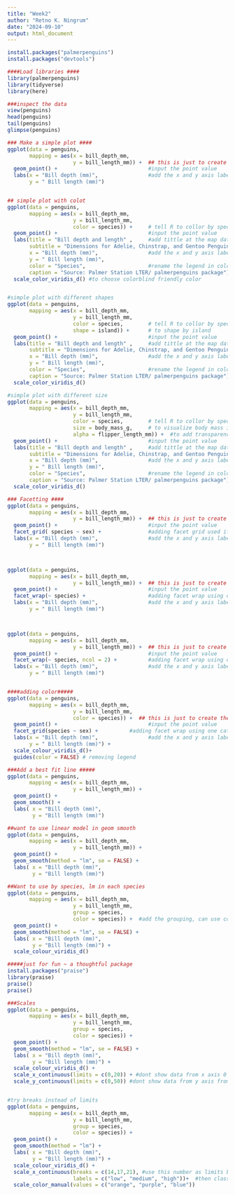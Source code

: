 ```yaml
---
title: "Week2"
author: "Retno K. Ningrum"
date: "2024-09-10"
output: html_document
---
```


```r
install.packages("palmerpenguins")
install.packages("devtools")

####Load libraries ####
library(palmerpenguins)
library(tidyverse)
library(here)

###inspect the data
view(penguins)
head(penguins)
tail(penguins)
glimpse(penguins)

```

```r
### Make a simple plot ####
ggplot(data = penguins,
       mapping = aes(x = bill_depth_mm,
                     y = bill_length_mm)) +  ## this is just to create the base map (first layer), then add new layer with "+"
  geom_point() +                             #input the point value
  labs(x = "Bill depth (mm)",                #add the x and y axis label
       y = " Bill length (mm)")


## simple plot with colot
ggplot(data = penguins,
       mapping = aes(x = bill_depth_mm,
                     y = bill_length_mm,
                     color = species)) +     # tell R to collor by species
  geom_point() +                             #input the point value
  labs(title = "Bill depth and length" ,     #add tittle at the map data
       subtitle = "Dimensions for Adelie, Chinstrap, and Gentoo Penguins", #add subtitle
       x = "Bill depth (mm)",                #add the x and y axis label
       y = " Bill length (mm)",
       color = "Species",                    #rename the legend in color into "Species"
       caption = "Source: Palmer Station LTER/ palmerpenguins package") + #add caption below the data frame
  scale_color_viridis_d() #to choose colorblind friendly color


#simple plot with different shapes
ggplot(data = penguins,
       mapping = aes(x = bill_depth_mm,
                     y = bill_length_mm,
                     color = species,        # tell R to collor by species
                     shape = island)) +      # to shape by island
  geom_point() +                             #input the point value
  labs(title = "Bill depth and length" ,     #add tittle at the map data
       subtitle = "Dimensions for Adelie, Chinstrap, and Gentoo Penguins", #add subtitle
       x = "Bill depth (mm)",                #add the x and y axis label
       y = " Bill length (mm)",
       color = "Species",                    #rename the legend in color into "Species"
       caption = "Source: Palmer Station LTER/ palmerpenguins package") + #add caption below the data frame
  scale_color_viridis_d() 

#simple plot with different size
ggplot(data = penguins,
       mapping = aes(x = bill_depth_mm,
                     y = bill_length_mm,
                     color = species,        # tell R to collor by species
                     size = body_mass_g,     # to visualize body mass in size
                     alpha = flipper_length_mm)) +  #to add transparency based on flipper length 
  geom_point() +                             #input the point value
  labs(title = "Bill depth and length" ,     #add tittle at the map data
       subtitle = "Dimensions for Adelie, Chinstrap, and Gentoo Penguins", #add subtitle
       x = "Bill depth (mm)",                #add the x and y axis label
       y = " Bill length (mm)",
       color = "Species",                    #rename the legend in color into "Species"
       caption = "Source: Palmer Station LTER/ palmerpenguins package") + #add caption below the data frame
  scale_color_viridis_d() 

```

```r
### Facetting ####
ggplot(data = penguins,
       mapping = aes(x = bill_depth_mm,
                     y = bill_length_mm)) +  ## this is just to create the base map (first layer), then add new layer with "+"
  geom_point() +                             #input the point value
  facet_grid( species ~ sex) +               #adding facet grid used if want to see by row ~ column
  labs(x = "Bill depth (mm)",                #add the x and y axis label
       y = " Bill length (mm)")



ggplot(data = penguins,
       mapping = aes(x = bill_depth_mm,
                     y = bill_length_mm)) +  ## this is just to create the base map (first layer), then add new layer with "+"
  geom_point() +                             #input the point value
  facet_wrap(~ species) +                    #adding facet wrap using one category, more simple
  labs(x = "Bill depth (mm)",                #add the x and y axis label
       y = " Bill length (mm)")



ggplot(data = penguins,
       mapping = aes(x = bill_depth_mm,
                     y = bill_length_mm)) +  ## this is just to create the base map (first layer), then add new layer with "+"
  geom_point() +                             #input the point value
  facet_wrap(~ species, ncol = 2) +          #adding facet wrap using one category, in 2 column
  labs(x = "Bill depth (mm)",                #add the x and y axis label
       y = " Bill length (mm)")


####adding color#####
ggplot(data = penguins,
       mapping = aes(x = bill_depth_mm,
                     y = bill_length_mm,
                     color = species)) +  ## this is just to create the base map (first layer), then add new layer with "+"
  geom_point() +                             #input the point value
  facet_grid(species ~ sex) +          #adding facet wrap using one category, in 2 column
  labs(x = "Bill depth (mm)",                #add the x and y axis label
       y = " Bill length (mm)") +
  scale_colour_viridis_d()+
  guides(color = FALSE) # removing legend

```
```r
###Add a best fit line #####
ggplot(data = penguins,
       mapping = aes(x = bill_depth_mm,
                     y = bill_length_mm)) +
  geom_point() +
  geom_smooth() +
  labs( x = "Bill depth (mm)",
        y = "Bill length (mm)")

##want to use linear model in geom smooth
ggplot(data = penguins,
       mapping = aes(x = bill_depth_mm,
                     y = bill_length_mm)) +
  geom_point() +
  geom_smooth(method = "lm", se = FALSE) +
  labs( x = "Bill depth (mm)",
        y = "Bill length (mm)")

##Want to use by species, lm in each species
ggplot(data = penguins,
       mapping = aes(x = bill_depth_mm,
                     y = bill_length_mm,
                     group = species,
                     color = species)) +  #add the grouping, can use color as well to grouping 
  geom_point() +
  geom_smooth(method = "lm", se = FALSE) +
  labs( x = "Bill depth (mm)",
        y = "Bill length (mm)") +
  scale_colour_viridis_d()

```

```r
#####just for fun ~ a thoughtful package
install.packages("praise")
library(praise)
praise()
praise()
```
```r
###Scales
ggplot(data = penguins,
       mapping = aes(x = bill_depth_mm,
                     y = bill_length_mm,
                     group = species,
                     color = species)) +
  geom_point() +
  geom_smooth(method = "lm", se = FALSE) +
  labs( x = "Bill depth (mm)",
        y = "Bill length (mm)") +
  scale_colour_viridis_d() +
  scale_x_continuous(limits = c(0,20)) + #dont show data from x axis 0 to 20
  scale_y_continuous(limits = c(0,50)) #dont show data from y axis from 0 to 50


#try breaks instead of limits
ggplot(data = penguins,
       mapping = aes(x = bill_depth_mm,
                     y = bill_length_mm,
                     group = species,
                     color = species)) +
  geom_point() +
  geom_smooth(method = "lm") +
  labs( x = "Bill depth (mm)",
        y = "Bill length (mm)") +
  scale_colour_viridis_d() +
  scale_x_continuous(breaks = c(14,17,21), #use this number as limits break then
                     labels = c("low", "medium", "high"))+  #then classify it into levels
  scale_color_manual(values = c("orange", "purple", "blue"))

```

